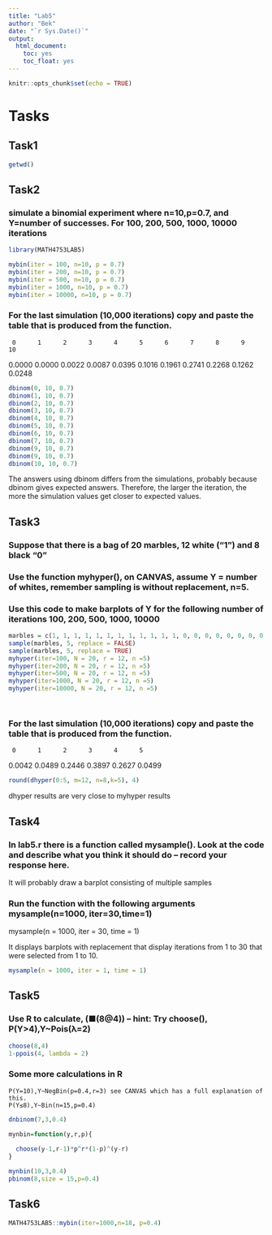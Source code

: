 ```yaml
---
title: "Lab5"
author: "Bek"
date: "`r Sys.Date()`"
output: 
  html_document:
    toc: yes
    toc_float: yes
---
```


```r
knitr::opts_chunk$set(echo = TRUE)
```

# Tasks 

## Task1

```r
getwd()
```


## Task2

### simulate a binomial experiment where n=10,p=0.7, and Y=number of successes. For 100, 200, 500, 1000, 10000 iterations

```r
library(MATH4753LAB5)

mybin(iter = 100, n=10, p = 0.7)
mybin(iter = 200, n=10, p = 0.7)
mybin(iter = 500, n=10, p = 0.7)
mybin(iter = 1000, n=10, p = 0.7)
mybin(iter = 10000, n=10, p = 0.7)

```

### For the last simulation (10,000 iterations) copy and paste the table that is produced from the function.

     0      1      2      3      4      5      6      7      8      9     10 
0.0000 0.0000 0.0022 0.0087 0.0395 0.1016 0.1961 0.2741 0.2268 0.1262 0.0248 

```r
dbinom(0, 10, 0.7)
dbinom(1, 10, 0.7)
dbinom(2, 10, 0.7)
dbinom(3, 10, 0.7)
dbinom(4, 10, 0.7)
dbinom(5, 10, 0.7)
dbinom(6, 10, 0.7)
dbinom(7, 10, 0.7)
dbinom(9, 10, 0.7)
dbinom(9, 10, 0.7)
dbinom(10, 10, 0.7)
```

The answers using dbinom differs from the simulations, probably because dbinom gives expected answers. Therefore, the larger the iteration, the more the simulation values get closer to expected values.


## Task3 

### Suppose that there is a bag of 20 marbles, 12 white (“1”) and 8 black “0”

###	Use the function myhyper(), on CANVAS, assume Y = number of whites, remember sampling is without replacement, n=5. 

### Use this code to make barplots of Y for the following number of iterations	100, 200, 500, 1000, 10000




```r
marbles = c(1, 1, 1, 1, 1, 1, 1, 1, 1, 1, 1, 1, 0, 0, 0, 0, 0, 0, 0, 0)
sample(marbles, 5, replace = FALSE)
sample(marbles, 5, replace = TRUE)
myhyper(iter=100, N = 20, r = 12, n =5)
myhyper(iter=200, N = 20, r = 12, n =5)
myhyper(iter=500, N = 20, r = 12, n =5)
myhyper(iter=1000, N = 20, r = 12, n =5)
myhyper(iter=10000, N = 20, r = 12, n =5)




```

### For the last simulation (10,000 iterations) copy and paste the table that is produced from the function.

     0      1      2      3      4      5 
0.0042 0.0489 0.2446 0.3897 0.2627 0.0499 

```r
round(dhyper(0:5, m=12, n=8,k=5), 4)

```

dhyper results are very close to myhyper results



## Task4

### In lab5.r there is a function called mysample(). Look at the code and describe what you think it should do – record your response here.

It will probably draw a barplot consisting of multiple samples


### Run the function with the following arguments mysample(n=1000, iter=30,time=1)

mysample(n = 1000, iter = 30, time = 1)



It displays barplots with replacement that display iterations from 1 to 30 that were selected from 1 to 10.

```r
mysample(n = 1000, iter = 1, time = 1)
```


## Task5 

###	Use R to calculate,  (■(8@4)) – hint: Try choose(), 	P(Y>4),Y~Pois(λ=2)

```r
choose(8,4)
1-ppois(4, lambda = 2)
```

### Some more calculations in R

	P(Y=10),Y~NegBin(p=0.4,r=3) see CANVAS which has a full explanation of this.
	P(Y≤8),Y~Bin(n=15,p=0.4)


```r
dnbinom(7,3,0.4)

mynbin=function(y,r,p){
  
  choose(y-1,r-1)*p^r*(1-p)^(y-r)
}

mynbin(10,3,0.4)
pbinom(8,size = 15,p=0.4)
```

## Task6

```r
MATH4753LAB5::mybin(iter=1000,n=18, p=0.4)
```







